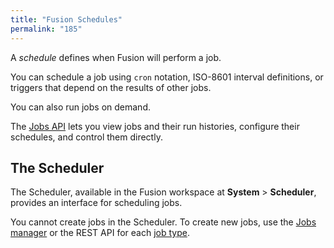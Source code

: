 ```yaml
---
title: "Fusion Schedules"
permalink: "185"
---
```


A *schedule* defines when Fusion will perform a job.

You can schedule a job using `cron` notation, ISO-8601 interval definitions, or triggers that depend on the results of other jobs.

You can also run jobs on demand.

The [Jobs API](/fusion-server/4.2/327/jobs-api) lets you view jobs and their run histories, configure their schedules, and control them directly.

## The Scheduler

The Scheduler, available in the Fusion workspace at **System** > **Scheduler**, provides an interface for scheduling jobs.

You cannot create jobs in the Scheduler. To create new jobs, use the [Jobs manager](/fusion-server/4.2/184/jobs-and-scheduling#jobs-manager) or the REST API for each [job type](/fusion-server/4.2/184/jobs-and-scheduling#job-types).